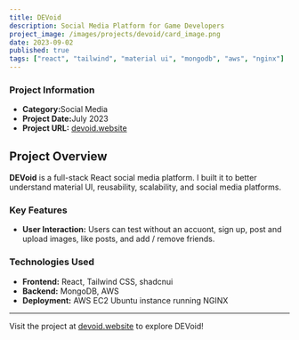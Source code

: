 ```yaml
---
title: DEVoid
description: Social Media Platform for Game Developers
project_image: /images/projects/devoid/card_image.png
date: 2023-09-02
published: true
tags: ["react", "tailwind", "material ui", "mongodb", "aws", "nginx"]
---
```


<div className="grid grid-cols-1 md:grid-cols-2">
    <div id="phone-outer-container" className="scale-[1.4] md:scale-[1]">
        <div id="image-container">
            <div id="phone-depth"></div>
            <div id="phone">
                <div id="phone-camera-area">
                    <div id="phone-camera"></div>
                </div>
                <div id="phone-screen">
                    <div className="shine"></div>
                </div>
            </div>
        </div>
    </div>
    <div>
        <h3>Project Information</h3>
        <ul>
            <li><strong>Category:</strong>Social Media</li>
            <li><strong>Project Date:</strong>July 2023</li>
            <li><strong>Project URL:</strong> <a href="https://devoid.website">devoid.website</a></li>
        </ul>
    </div>
</div>

## Project Overview
**DEVoid** is a full-stack React social media platform. I built it to better understand material UI, reusability, scalability, and social media platforms.

### Key Features
- **User Interaction:** Users can test without an accuont, sign up, post and upload images, like posts, and add / remove friends.

### Technologies Used
- **Frontend:** React, Tailwind CSS, shadcnui
- **Backend:** MongoDB, AWS
- **Deployment:** AWS EC2 Ubuntu instance running NGINX

---

Visit the project at [devoid.website](https://devoid.website) to explore DEVoid!